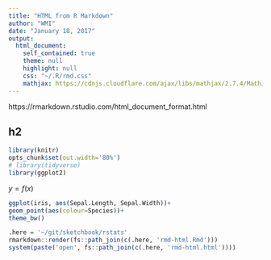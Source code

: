 ```yaml
---
title: "HTML from R Markdown"
author: "WMI"
date: "January 18, 2017"
output:
  html_document:
    self_contained: true
    theme: null
    highlight: null
    css: "~/.R/rmd.css"
    mathjax: https://cdnjs.cloudflare.com/ajax/libs/mathjax/2.7.4/MathJax.js?config=TeX-AMS_CHTML
---
```


https://rmarkdown.rstudio.com/html_document_format.html

## h2

```r
library(knitr)
opts_chunk$set(out.width='80%')
# library(tidyverse)
library(ggplot2)
```

$y = f(x)$

```r
ggplot(iris, aes(Sepal.Length, Sepal.Width))+
geom_point(aes(colour=Species))+
theme_bw()
```

```r
.here = '~/git/sketchbook/rstats'
rmarkdown::render(fs::path_join(c(.here, 'rmd-html.Rmd')))
system(paste('open', fs::path_join(c(.here, 'rmd-html.html'))))
```
